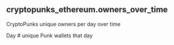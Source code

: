 ## cryptopunks_ethereum.owners_over_time 
CryptoPunks unique owners per day over time


<ParamField path="day">
Day
</ParamField>
<ParamField path="unique_wallets">
# unique Punk wallets that day
</ParamField>
